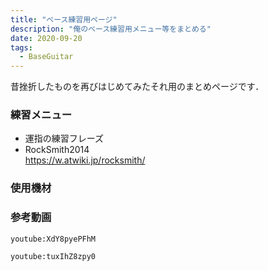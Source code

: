 ```yaml
---
title: "ベース練習用ページ"
description: "俺のベース練習用メニュー等をまとめる"
date: 2020-09-20
tags:
  - BaseGuitar
---
```


昔挫折したものを再びはじめてみたそれ用のまとめページです．

### 練習メニュー

* 運指の練習フレーズ
* RockSmith2014  
  https://w.atwiki.jp/rocksmith/


### 使用機材


### 参考動画

`youtube:XdY8pyePFhM`

`youtube:tuxIhZ8zpy0`
